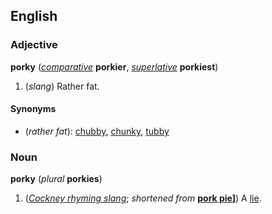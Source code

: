 ==English==
===Adjective===
'''porky''' (''[[comparative]]'' '''porkier''', ''[[superlative]]'' '''porkiest''')

#(''slang'') Rather fat.

====Synonyms====
*(''rather fat''): [[chubby]], [[chunky]], [[tubby]]

===Noun===
'''porky''' (''plural'' '''porkies''')

#(''[[Cockney rhyming slang]]''; ''shortened from'' '''[[pork pie]]]''') A [[lie]].